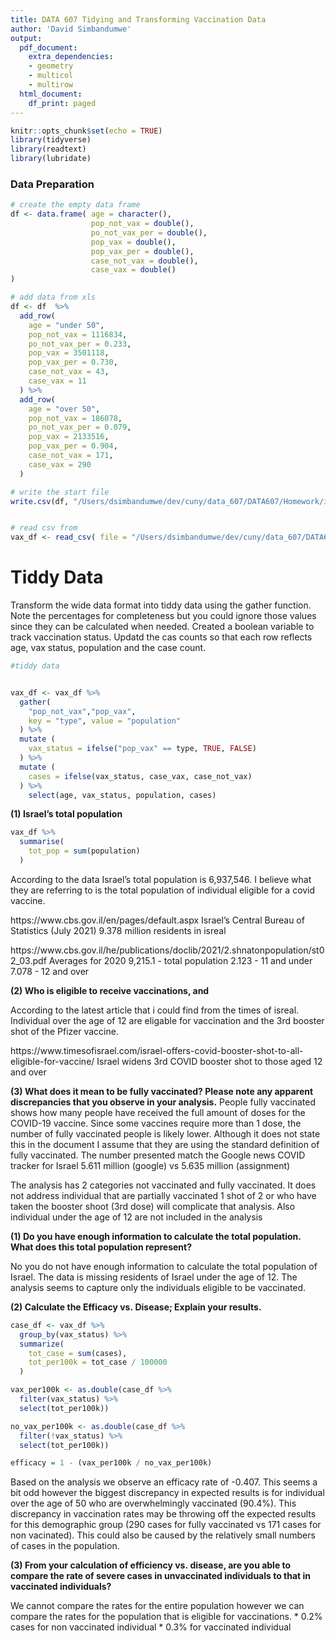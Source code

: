 ```yaml
---
title: DATA 607 Tidying and Transforming Vaccination Data
author: 'David Simbandumwe'
output:
  pdf_document:
    extra_dependencies:
    - geometry
    - multicol
    - multirow
  html_document:
    df_print: paged
---
```



```r
knitr::opts_chunk$set(echo = TRUE)
library(tidyverse)
library(readtext)
library(lubridate)

```




### Data Preparation

```r

# create the empty data frame
df <- data.frame( age = character(),
                  pop_not_vax = double(),
                  po_not_vax_per = double(),
                  pop_vax = double(),
                  pop_vax_per = double(),
                  case_not_vax = double(),
                  case_vax = double()
)

# add data from xls
df <- df  %>% 
  add_row(
    age = "under 50",
    pop_not_vax = 1116834,
    po_not_vax_per = 0.233,
    pop_vax = 3501118,
    pop_vax_per = 0.730,
    case_not_vax = 43,
    case_vax = 11
  ) %>% 
  add_row(
    age = "over 50",
    pop_not_vax = 186078,
    po_not_vax_per = 0.079,
    pop_vax = 2133516,
    pop_vax_per = 0.904,
    case_not_vax = 171,
    case_vax = 290
  )

# write the start file
write.csv(df, "/Users/dsimbandumwe/dev/cuny/data_607/DATA607/Homework/israeli_vaccination_data_analysis_start.csv", row.names=FALSE)


# read csv from 
vax_df <- read_csv( file = "/Users/dsimbandumwe/dev/cuny/data_607/DATA607/Homework/israeli_vaccination_data_analysis_start.csv")

```


# Tiddy Data
Transform the wide data format into tiddy data using the gather function. Note the percentages for completeness but you could ignore those values since they can be calculated when needed. Created a boolean variable to track vaccination status. Updatd the cas counts so that each row reflects age, vax status, population and the case count.

```r
#tiddy data


vax_df <- vax_df %>% 
  gather(
    "pop_not_vax","pop_vax",
    key = "type", value = "population"
  ) %>% 
  mutate (
    vax_status = ifelse("pop_vax" == type, TRUE, FALSE)
  ) %>% 
  mutate (
    cases = ifelse(vax_status, case_vax, case_not_vax)
  ) %>%
    select(age, vax_status, population, cases)


```




**(1) Israel’s total population**

```r

vax_df %>% 
  summarise(
    tot_pop = sum(population)
  )


```

According to the data Israel's total population is 6,937,546. I believe what they are referring to is the total population of individual eligible for a covid vaccine.  

https://www.cbs.gov.il/en/pages/default.aspx
Israel's Central Bureau of Statistics (July 2021)
9.378 million residents in isreal


https://www.cbs.gov.il/he/publications/doclib/2021/2.shnatonpopulation/st02_03.pdf
Averages for 2020
9,215.1 - total population
2.123 - 11 and under
7.078 - 12 and over



**(2) Who is eligible to receive vaccinations, and** 

According to the latest article that i could find from the times of isreal. Individual over the age of 12 are eligable for vaccination and the 3rd booster shot of the Pfizer vaccine. 

https://www.timesofisrael.com/israel-offers-covid-booster-shot-to-all-eligible-for-vaccine/
Israel widens 3rd COVID booster shot to those aged 12 and over


**(3) What does it mean to be fully vaccinated? Please note any apparent discrepancies that you observe in your analysis.**
People fully vaccinated shows how many people have received the full amount of doses for the COVID-19 vaccine. Since some vaccines require more than 1 dose, the number of fully vaccinated people is likely lower. Although it does not state this in the document I assume that they are using the standard definition of fully vaccinated. The number presented match the Google news COVID tracker for Israel 5.611 million (google) vs 5.635 million (assignment)

The analysis has 2 categories not vaccinated and fully vaccinated. It does not address individual that are partially vaccinated 1 shot of 2 or who have taken the booster shoot (3rd dose) will complicate that analysis. Also individual under the age of 12 are not included in the analysis



**(1) Do you have enough information to calculate the total population. What does this total population represent?**

No you do not have enough information to calculate the total population of Israel. The data is missing residents of Israel under the age of 12. The analysis seems to capture only the individuals eligible to be vaccinated.  

**(2) Calculate the Efficacy vs. Disease; Explain your results.**

```r

case_df <- vax_df %>% 
  group_by(vax_status) %>%
  summarize(
    tot_case = sum(cases),
    tot_per100k = tot_case / 100000
  )

vax_per100k <- as.double(case_df %>%
  filter(vax_status) %>%
  select(tot_per100k))

no_vax_per100k <- as.double(case_df %>%
  filter(!vax_status) %>%
  select(tot_per100k))

efficacy = 1 - (vax_per100k / no_vax_per100k)

```

Based on the analysis we observe an efficacy rate of -0.407. This seems a bit odd however the biggest discrepancy in expected results is for individual over the age of 50 who are overwhelmingly vaccinated (90.4%). This discrepancy in vaccination rates may be throwing off the expected results for this demographic group (290 cases for fully vaccinated vs 171 cases for non vacinated). This could also be caused by the relatively small numbers of cases in the population. 


**(3) From your calculation of efficiency vs. disease, are you able to compare the rate of severe cases in unvaccinated individuals to that in vaccinated individuals?** 

We cannot compare the rates for the entire population however we can compare the rates for the population that is eligible for vaccinations. 
* 0.2%  cases for non vaccinated individual
* 0.3% for vaccinated individual



